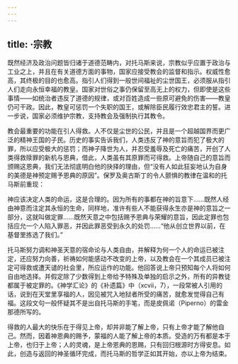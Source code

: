 ```yaml
---
---
---
```

title: ·宗教
---




既然经济及政治问题皆归诸于道德范畴内，对托马斯来说，宗教似乎应置于政治与工业之上，并且在有关道德方面的事物，国家应接受教会的监督和指示。权威性愈高，其终极的目的也愈高。指引人们得到一般世间福祉的尘世国王，必须服从指引人们走向永恒幸福的教皇。国家对世俗之事仍保留至高无上的权力，但即使是这些事情——如统治者违反了道德的规律，或对百姓造成一些原可避免的伤害——教皇仍可干政。因此，教皇可惩罚一个失职的国王，或解除臣民履行效忠君主的誓。进一步说，国家必须维护宗教，支持教会及强制执行其教令。

教会最重要的功能在引人得救。人不仅是尘世的公民，并且是一个超越国界而更广泛的精神王国的子民。历史的事实告诉我们，人类违反了神的意旨而犯了极大的罪，所以应受极大的惩罚；而神子降世为人，并忍受羞辱及死亡的痛苦，开创了人类得救赎罪的新机与恩典，借此，人类虽有其原罪而可得救。上帝随自己的意旨而颁赐这恩典，我们无法彻底明白他的抉择的理由，但“没有人如此狂妄地认为自身的美德是神预定赐予恩典的原因”。保罗及奥古斯丁的令人颤惧的教律在温和的托马斯前重现：

神应该决定人类的命运，这是合理的。因为所有的事都在神的旨意下……既然人经由神意而注定其永恒的生命，同样地，准许有些人不能获得永生亦是神的意旨之一部分，这就叫做定罪……既然天意之中包括赐予恩典与荣耀的意旨，因此定罪也包括应允一个人陷入罪恶，并因此罪恶受到永久的处罚……“他从创立世界以前，在基督里拣选了我们。”



托马斯努力调和神圣天意的宿命论与人类自由，并解释为何一个人的命运已被注定，还应努力向善，祈祷如何能感动不改变的上帝，以及教会在一个其成员已被注定可得救或遭天谴的社会里，所应运作的功能。他回答说上帝只预知每个人将如何自由地选择。并假定除了少数得到上帝给予特殊及单独的启示之外，所有的异教徒都属于被定罪的。《神学汇论》的《补遗篇》中（xcvii，7），一段常被人引用的话，说到在天堂里享福的人，因见被咒入地狱者所受的痛苦，就愈发觉得自己有福。这段文句一般怀疑其不是出自托马斯的手笔，而是皮佩诺（Piperno）的雷金那德所写的。

得救的人最大的快乐在于得见上帝，却并非能了解上帝，只有上帝才能了解他自己。然而，因着神恩典的赐予，蒙福的人能了解上帝的本质。受造的万有都是本于上帝，也归于上帝；人的灵魂，是上帝恩典的恩赐，只有回归根源时方得安息。如此，创造与返回的神圣循环完成，而托马斯的哲学正如其开始，亦以上帝为结束。